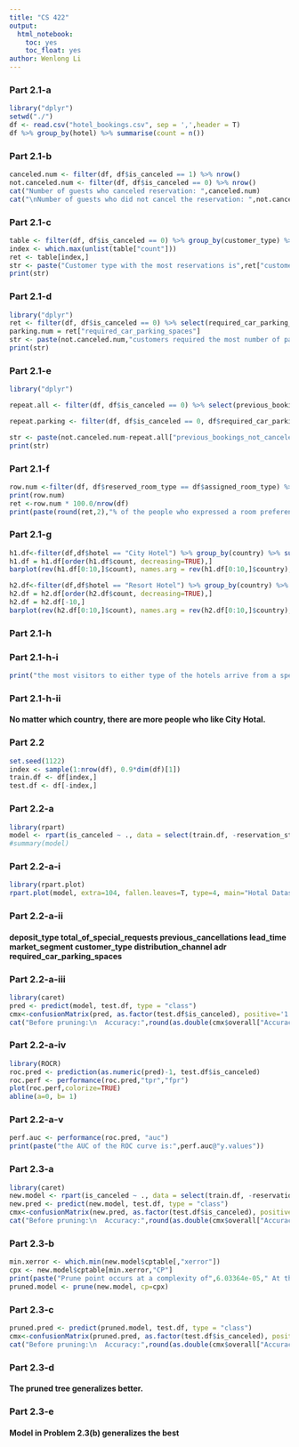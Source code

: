 ```yaml
---
title: "CS 422"
output: 
  html_notebook:
    toc: yes
    toc_float: yes
author: Wenlong Li
---
```


### Part 2.1-a
```r
library("dplyr")
setwd("./")
df <- read.csv("hotel_bookings.csv", sep = ',',header = T)
df %>% group_by(hotel) %>% summarise(count = n())

```
### Part 2.1-b
```r
canceled.num <- filter(df, df$is_canceled == 1) %>% nrow()
not.canceled.num <- filter(df, df$is_canceled == 0) %>% nrow()
cat("Number of guests who canceled reservation: ",canceled.num)
cat("\nNumber of guests who did not cancel the reservation: ",not.canceled.num)
```
### Part 2.1-c
```r
table <- filter(df, df$is_canceled == 0) %>% group_by(customer_type) %>% summarise(count = n())
index <- which.max(unlist(table["count"]))
ret <- table[index,]
str <- paste("Customer type with the most reservations is",ret["customer_type"], ", with" ,ret["count"],"reservations")
print(str)
```
### Part 2.1-d
```r
library("dplyr")
ret <- filter(df, df$is_canceled == 0) %>% select(required_car_parking_spaces) %>% colSums(na.rm = TRUE)
parking.num = ret["required_car_parking_spaces"]
str <- paste(not.canceled.num,"customers required the most number of parking spaces",parking.num)
print(str)
```
### Part 2.1-e
```r
library("dplyr")

repeat.all <- filter(df, df$is_canceled == 0) %>% select(previous_bookings_not_canceled) %>% colSums(na.rm = TRUE)

repeat.parking <- filter(df, df$is_canceled == 0, df$required_car_parking_spaces>0) %>% select(previous_bookings_not_canceled) %>% colSums(na.rm = TRUE)

str <- paste(not.canceled.num-repeat.all["previous_bookings_not_canceled"],"customers required the least number of parking spaces",parking.num-repeat.parking["previous_bookings_not_canceled"])
print(str)
```
### Part 2.1-f
```r
row.num <-filter(df, df$reserved_room_type == df$assigned_room_type) %>% nrow()
print(row.num)
ret <-row.num * 100.0/nrow(df)
print(paste(round(ret,2),"% of the people who expressed a room preference during reservation got the room during check-in."))
```
### Part 2.1-g
```r
h1.df<-filter(df,df$hotel == "City Hotel") %>% group_by(country) %>% summarise(count = n())
h1.df = h1.df[order(h1.df$count, decreasing=TRUE),]
barplot(rev(h1.df[0:10,]$count), names.arg = rev(h1.df[0:10,]$country), xlim = c(0, 12), main="Top 10 countries of origin for City Hotel", col =rainbow(10)) 

h2.df<-filter(df,df$hotel == "Resort Hotel") %>% group_by(country) %>% summarise(count = n())
h2.df = h2.df[order(h2.df$count, decreasing=TRUE),]
h2.df = h2.df[-10,]
barplot(rev(h2.df[0:10,]$count), names.arg = rev(h2.df[0:10,]$country), xlim = c(0, 12), main="Top 10 countries of origin for Resort Hotel", col = rainbow(10)) 
```
### Part 2.1-h
### Part 2.1-h-i
```r
print("the most visitors to either type of the hotels arrive from a specific country is PRT")
```

### Part 2.1-h-ii
#### No matter which country, there are more people who like City Hotal.

### Part 2.2
```r
set.seed(1122)
index <- sample(1:nrow(df), 0.9*dim(df)[1])
train.df <- df[index,]
test.df <- df[-index,]
```
### Part 2.2-a
```r
library(rpart)
model <- rpart(is_canceled ~ ., data = select(train.df, -reservation_status, -country, -agent, -company, -reservation_status_date), method = "class")
#summary(model)
```
### Part 2.2-a-i
```r
library(rpart.plot)
rpart.plot(model, extra=104, fallen.leaves=T, type=4, main="Hotal Dataset Decision Tree")
```
### Part 2.2-a-ii
#### deposit_type total_of_special_requests previous_cancellations lead_time  market_segment    customer_type distribution_channel adr required_car_parking_spaces 
                           
### Part 2.2-a-iii
```r
library(caret)
pred <- predict(model, test.df, type = "class")
cmx<-confusionMatrix(pred, as.factor(test.df$is_canceled), positive='1')
cat("Before pruning:\n  Accuracy:",round(as.double(cmx$overall["Accuracy"]),3),"\n  Error:",round(1-as.double(cmx$overall["Accuracy"]),3),"\n  Balanced Accuracy:",round(as.double(cmx$byClass["Balanced Accuracy"]),3),"\n  Specificity:",round(as.double(cmx$byClass["Specificity"]),3),"\n  Sensitivity:",round(as.double(cmx$byClass["Sensitivity"]),3),"\n  Precision:",round(as.double(cmx$byClass["Pos Pred Value"]),3))
```
### Part 2.2-a-iv
```r
library(ROCR)
roc.pred <- prediction(as.numeric(pred)-1, test.df$is_canceled)
roc.perf <- performance(roc.pred,"tpr","fpr")
plot(roc.perf,colorize=TRUE)
abline(a=0, b= 1)

```

### Part 2.2-a-v
```r
perf.auc <- performance(roc.pred, "auc")
print(paste("the AUC of the ROC curve is:",perf.auc@"y.values"))
```
### Part 2.3-a
```r
library(caret)
new.model <- rpart(is_canceled ~ ., data = select(train.df, -reservation_status, -country, -agent, -company, -reservation_status_date), method = "class", control=rpart.control(cp=0.0))
new.pred <- predict(new.model, test.df, type = "class")
cmx<-confusionMatrix(new.pred, as.factor(test.df$is_canceled), positive='1')
cat("Before pruning:\n  Accuracy:",round(as.double(cmx$overall["Accuracy"]),3),"\n  Error:",round(1-as.double(cmx$overall["Accuracy"]),3),"\n  Balanced Accuracy:",round(as.double(cmx$byClass["Balanced Accuracy"]),3),"\n  Specificity:",round(as.double(cmx$byClass["Specificity"]),3),"\n  Sensitivity:",round(as.double(cmx$byClass["Sensitivity"]),3),"\n  Precision:",round(as.double(cmx$byClass["Pos Pred Value"]),3))
```
### Part 2.3-b
```r
min.xerror <- which.min(new.model$cptable[,"xerror"])
cpx <- new.model$cptable[min.xerror,"CP"]
print(paste("Prune point occurs at a complexity of",6.03364e-05," At this complexity, xerror is",round(new.model$cptable[min.xerror,"xerror"],5)))
pruned.model <- prune(new.model, cp=cpx)
```
### Part 2.3-c
```r
pruned.pred <- predict(pruned.model, test.df, type = "class")
cmx<-confusionMatrix(pruned.pred, as.factor(test.df$is_canceled), positive='1')
cat("Before pruning:\n  Accuracy:",round(as.double(cmx$overall["Accuracy"]),3),"\n  Error:",round(1-as.double(cmx$overall["Accuracy"]),3),"\n  Balanced Accuracy:",round(as.double(cmx$byClass["Balanced Accuracy"]),3),"\n  Specificity:",round(as.double(cmx$byClass["Specificity"]),3),"\n  Sensitivity:",round(as.double(cmx$byClass["Sensitivity"]),3),"\n  Precision:",round(as.double(cmx$byClass["Pos Pred Value"]),3))
```
### Part 2.3-d
#### The pruned tree generalizes better.
### Part 2.3-e
#### Model in Problem 2.3(b) generalizes the best